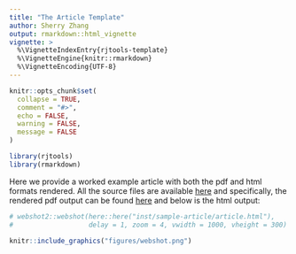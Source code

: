 ```yaml
---
title: "The Article Template"
author: Sherry Zhang
output: rmarkdown::html_vignette
vignette: >
  %\VignetteIndexEntry{rjtools-template}
  %\VignetteEngine{knitr::rmarkdown}
  %\VignetteEncoding{UTF-8}
---
```


```r
knitr::opts_chunk$set(
  collapse = TRUE,
  comment = "#>",
  echo = FALSE,
  warning = FALSE,
  message = FALSE
)
```

```r
library(rjtools)
library(rmarkdown)
```

Here we provide a worked example article with both the pdf and html formats rendered. All the source files are available [here](https://github.com/rjournal/rjtools/tree/main/inst/sample-article) and  specifically, the rendered pdf output can be found [here](https://github.com/rjournal/rjtools/blob/main/inst/sample-article/RJwrapper.pdf)  and below is the html output:

```r
# webshot2::webshot(here::here("inst/sample-article/article.html"), 
#                   delay = 1, zoom = 4, vwidth = 1000, vheight = 300)
```

```r
knitr::include_graphics("figures/webshot.png")
```


